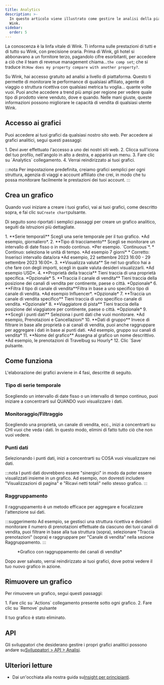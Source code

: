 ```yaml
---
title: Analytics
description: >-
  In questo articolo viene illustrato come gestire le analisi della piattaforma
  Wink.
sidebar:
  order: 5
---
```


La conoscenza è la linfa vitale di Wink. Ti informa sulle prestazioni di tutti e di tutto su Wink, con precisione oraria. Prima di Wink, gli hotel si abbonavano a un fornitore terzo, pagandolo cifre esorbitanti, per accedere a ciò che il team di revenue management chiama...`the comp set`; che si traduce in:`How does my property compare with another property?`.

Su Wink, hai accesso gratuito ad analisi a livello di piattaforma. Questo ti permette di monitorare le performance di qualsiasi affiliato, agente di viaggio o struttura ricettiva con qualsiasi metrica tu voglia... quante volte vuoi. Puoi anche accedere a trend più ampi per regione per vedere quale tipo di prodotto viene venduto, dove e quando. Nelle mani giuste, queste informazioni possono migliorare le capacità di vendita di qualsiasi utente Wink.

## Accesso ai grafici

Puoi accedere ai tuoi grafici da qualsiasi nostro sito web. Per accedere ai grafici analitici, segui questi passaggi:

<Steps>
  1. Devi aver effettuato l'accesso a uno dei nostri siti web.
  2. Clicca sull'icona del tuo profilo, nell'angolo in alto a destra, e apparirà un menu.
  3. Fare clic su `Analytics` collegamento.
  4. Verrai reindirizzato ai tuoi grafici.
</Steps>


:::nota
Per impostazione predefinita, creiamo grafici semplici per ogni struttura, agenzia di viaggi e account affiliato che crei, in modo che tu possa monitorare facilmente le prestazioni dei tuoi account.
:::

## Crea un grafico

Quando vuoi iniziare a creare i tuoi grafici, vai ai tuoi grafici, come descritto sopra, e fai clic su`Create chart`pulsante.

Di seguito sono riportati i semplici passaggi per creare un grafico analitico, seguiti da istruzioni più dettagliate.

<Steps>
  1. **Serie temporali** Scegli una serie temporale per il tuo grafico. *Ad esempio, giornaliero*.
  2. **Tipo di tracciamento** Scegli se monitorare un intervallo di date fisso o in modo continuo. *Per esempio. `Continuous`*.
     * Continuo: seleziona le unità di tempo. *Ad esempio 7 giorni*
     * Corretto: Inserisci intervallo data/ora *Ad esempio, 22 settembre 2023 16:00 - 29 settembre 2023 16:00*.
  3. **Visualizza valuta** Se nel tuo grafico hai a che fare con degli importi, scegli in quale valuta desideri visualizzarli. *Ad esempio USD*.
  4. **Proprietà della traccia** Tieni traccia di una proprietà specifica. *Opzionale*
  5. **Traccia il canale di vendita** Tieni traccia della posizione dei canali di vendita per continente, paese o città. *Opzionale*
  6. **Filtra il tipo di canale di vendita**Filtra in base a uno specifico tipo di canale di vendita. *Ad esempio Influencer*. *Opzionale*
  7. **Traccia un canale di vendita specifico** Tieni traccia di uno specifico canale di vendita. *Opzionale*
  8. **Viaggiatore di pista** Tieni traccia della posizione del viaggiatore per continente, paese o città. *Opzionale*
  9. **Scegli i punti dati** Seleziona i punti dati che vuoi monitorare. *Ad esempio, Prenotazioni e Cancellazioni*
  10. **Dati di gruppo** Invece di filtrare in base alle proprietà o ai canali di vendita, puoi anche raggruppare per aggregare i dati in base ai punti dati. *Ad esempio, gruppo sui canali di vendita*
  11. **Nome del grafico** Assegna al grafico un nome descrittivo. *Ad esempio, le prenotazioni di Travelbug su Hourly*
  12. Clic `Save` pulsante.
</Steps>


## Come funziona

L'elaborazione dei grafici avviene in 4 fasi, descritte di seguito.

### Tipo di serie temporale

Scegliendo un intervallo di date fisso o un intervallo di tempo continuo, puoi iniziare a concentrarti sul QUANDO vuoi visualizzare i dati.

### Monitoraggio/Filtraggio

Scegliendo una proprietà, un canale di vendita, ecc., inizi a concentrarti su CHI vuoi che veda i dati. In questo modo, elimini di fatto tutto ciò che non vuoi vedere.

### Punti dati

Selezionando i punti dati, inizi a concentrarti su COSA vuoi visualizzare nei dati.

:::nota
I punti dati dovrebbero essere "sinergici" in modo da poter essere visualizzati insieme in un grafico. Ad esempio, non dovresti includere "Visualizzazioni di pagina" e "Ricavi netti totali" nello stesso grafico.
:::

### Raggruppamento<Badge text="New" variant="note" />


Il raggruppamento è un metodo efficace per aggregare e focalizzare l'attenzione sui dati.

:::suggerimento
Ad esempio, se gestisci una struttura ricettiva e desideri monitorare il numero di prenotazioni effettuate da ciascuno dei tuoi canali di vendita, puoi filtrare in base alla tua struttura (sopra), selezionare "Traccia prenotazioni" (sopra) e raggruppare per "Canale di vendita" nella sezione Raggruppamento.
:::

<figure>
  <CloudinaryImage width="700" height="219" resize="scale" quality="best" alt="Grafico analitico" src="academy/analytics" errorImage="noimage_opaque_nyrtl0.png" />

  <figcaption>*Grafico con raggruppamento dei canali di vendita*</figcaption>
</figure>


Dopo aver salvato, verrai reindirizzato ai tuoi grafici, dove potrai vedere il tuo nuovo grafico in azione.

## Rimuovere un grafico

Per rimuovere un grafico, segui questi passaggi:

<Steps>
  1. Fare clic su `Actions` collegamento presente sotto ogni grafico.
  2. Fare clic su `Remove` pulsante
</Steps>


Il tuo grafico è stato eliminato.

## API

Gli sviluppatori che desiderano gestire i propri grafici analitici possono andare su[Sviluppatori > API > Analisi](/developers/apis/#analytics-api).

## Ulteriori letture

* Dai un'occhiata alla nostra guida su[Insight per principianti](/guides/insight-for-dummies).

